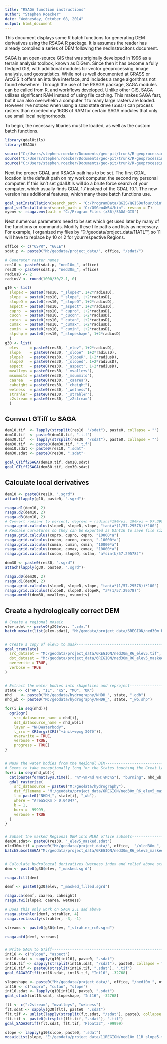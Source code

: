 ---
title: "RSAGA function instructions"
author: "Stephen Roecker"
date: "Wednesday, October 08, 2014"
output: html_document
---

This document displays some R batch functions for generating DEM derivatives using the RSAGA R package. It is assumes the reader has already compiled a series of DEM following the nedInstrucitons document.

SAGA is an open-source GIS that was originally developed in 1996 as a terrain analysis toolbox, known as DiGem. Since then it has become a fully fledged GIS, with additional modules for vector geoprocessing, image analysis, and geostatistics. While not as well documented at GRASS or ArcGIS it offers an intuitive interface, and includes a range algorithms not found elsewhere. Through the use of the RSAGA package, SAGA modules can be called from R, and workflows developed. Unlike other GIS, SAGA utilizes significant RAM instead of using file caching. This makes SAGA fast, but it can also overwhelm a computer if to many large rasters are loaded. However I've noticed when using a solid state drive (SSD) I can process rasters than exceded my 16GB of RAM for certain SAGA modules that only use small local neighorhoods. 

To begin, the necessary libaries must be loaded, as well as the custom batch functions.

```{r, eval = FALSE}
library(gdalUtils)
library(RSAGA)

source("C:/Users/stephen.roecker/Documents/geo-pit/trunk/R-geoprocessing/nedFunctions.R")
source("C:/Users/stephen.roecker/Documents/geo-pit/trunk/R-geoprocessing/gdalUtilsFunctions.R")
source("C:/Users/stephen.roecker/Documents/geo-pit/trunk/R-geoprocessing/rsagaFunctions.R")
```

Next the proper GDAL and RSAGA path has to be set. The first GDAL location is the default path on my work computer, the second my personal computer. If this isn't set gdalUtils will do a brute force search of your computer, which usually finds GDAL 1.7 instead of the GDAL 10.1. The new version has additional features, which many these batch functions use.

```{r, eval = FALSE}
gdal_setInstallation(search_path = "C:/ProgramData/QGIS/QGISDufour/bin", rescan = TRUE)
gdal_setInstallation(search_path = "C:/OSGeo4W64/bin", rescan = T)
myenv <- rsaga.env(path = "C:/Program Files (x86)/SAGA-GIS")
```


Next numerous parameters need to be set which get used later by many of the functions or commands. Modify these file paths and lists as necessary. For example, I organized my files by "C:/geodata/project_data/11ATL"", so 11 will have to replace by 10 or 2 for your respective Regions.

```{r, eval = FALSE}
office <- c("6SPR", "6GLE")
sdat.p <- paste0("M:/geodata/project_data/", office, "/sdat/")

# Generater raster names
res10 <- paste0(sdat.p, "ned10m_", office)
res30 <- paste0(sdat.p, "ned30m_", office)
radiusD <- 2
radiusV <- round(1000/30/2-1, 0)

g10 <- list(
  slopeR = paste0(res10, "_slopeR", 1+2*radiusD),
  slope  = paste0(res10, "_slope", 1+2*radiusD),
  slopeD = paste0(res10, "_slopeD", 1+2*radiusD),
  aspect = paste0(res10, "_aspect", 1+2*radiusD),
  cupro  = paste0(res10, "_cupro", 1+2*radiusD),
  cucon  = paste0(res10, "_cucon", 1+2*radiusD),
  cutan  = paste0(res10, "_cutan", 1+2*radiusD),
  cumax  = paste0(res10, "_cumax", 1+2*radiusD),
  cumin  = paste0(res10, "_cumin", 1+2*radiusD),
  slpshp = paste0(res10, "_slopeshape", 1+2*radiusD)
  )
g30 <- list(
  elev     = paste0(res30, "_elev", 1+2*radiusD),
  slope    = paste0(res30, "_slope", 1+2*radiusD),
  slopeR   = paste0(res30, "_slopeR", 1+2*radiusD),
  slopeD   = paste0(res30, "_sloped", 1+2*radiusD),
  aspect   = paste0(res30, "_aspect", 1+2*radiusD),
  mvalleys = paste0(res30, "_mvalleys"),
  msummits = paste0(res30, "_msummits"),
  caarea   = paste0(res30, "_caarea"),
  caheight = paste0(res30, "_cheight"),
  wetness  = paste0(res30, "_wetness"),
  strahler = paste0(res30, "_strahler"),
  z2stream = paste0(res30, "_z2stream")
  )
```

## Convert GTiff to SAGA
```{r, eval = FALSE}
dem10.tif  <- lapply(strsplit(res10, "/sdat"), paste0, collapse = "")
dem10.tif  <- paste0(dem10.tif, ".tif")
dem30.tif  <- lapply(strsplit(res30, "/sdat"), paste0, collapse = "")
dem30.tif  <- paste0(dem30.tif, ".tif")
dem10.sdat <- paste0(res10, ".sdat")
dem30.sdat <- paste0(res30, ".sdat")

gdal_GTiff2SAGA(dem10.tif, dem10.sdat)
gdal_GTiff2SAGA(dem30.tif, dem30.sdat)
```

## Calculate local derivatives
```{r, eval = FALSE}
dem10 <- paste0(res10, ".sgrd")
attach(lapply(g10, paste0, ".sgrd"))

rsaga.d1(dem10, 2)
rsaga.d2(dem10, 2)
rsaga.d3(dem10, 2)
# Convert radians to percent, degrees = radians*180/pi, 180/pi = 57.29578 
rsaga.grid.calculus(slopeD, slopeD, slope, "tan(a*(1/57.29578))*100")
# Rescale curvatures so they can be exported as UInt16 to save file size
rsaga.grid.calculus(cupro, cupro, cupro, "10000*a")
rsaga.grid.calculus(cucon, cucon, cucon, "-10000*a")
rsaga.grid.calculus(cumin, cumin, cumin, "10000*a")
rsaga.grid.calculus(cumax, cumax, cumax, "10000*a")
rsaga.grid.calculus(cucon, slopeD, cutan, "a*sin(b/57.29578)")

dem30 <- paste0(res30, ".sgrd")
attach(lapply(g30, paste0, ".sgrd"))

rsaga.d0(dem30, 2)
rsaga.d1(dem30, 2)
rsaga.grid.calculus(slopeD, slopeD, slope, "tan(a*(1/57.29578))*100")
rsaga.grid.calculus(slopeD, slopeD, slopeR, "a*(1/57.29578)")
rsaga.mrvbf(dem30, mvalleys, msummits)
```


## Create a hydrologically correct DEM
```{r, eval = FALSE}
# Create a regional mosaic
elev.sdat <- paste0(g30$elev, ".sdat")
batch_mosaic(list(elev.sdat), "M:/geodata/project_data/6REGION/ned30m_R6_elev5.tif", nodata = -99999, datatype = "Float32", co = c("BIGTIFF=NO"))


# Create a copy of elev5 to mask---------------------------------------------------------
gdal_translate(
  src_dataset = "M:/geodata/project_data/6REGION/ned30m_R6_elev5.tif",
  dst_dataset = "M:/geodata/project_data/6REGION/ned30m_R6_elev5_masked.tif",
  overwrite = TRUE,
  verbose = TRUE
)


# Extract the water bodies into shapefiles and reproject-----------------------------------
state <- c("AR", "IL", "KS", "MO", "OK")
nhd    <- paste0("M:/geodata/hydrography/NHDH_", state, ".gdb")
nhd_wb <- paste0("M:/geodata/hydrography/NHDH_", state, "_wb.shp")

for(i in seq(nhd)){
  ogr2ogr(
    src_datasource_name = nhd[i],
    dst_datasource_name = nhd_wb[i],
    layer = "NHDWaterbody",
    t_srs = CRSargs(CRS("+init=epsg:5070")),
    overwrite = TRUE,
    verbose = TRUE,
    progress = TRUE)
}


# Mask the water bodies from the Regional DEM------------------------------------------------
# Seems to take exceptionally long for the States touching the Great Lakes. If done separately in OSGeo4W Shell or SAGA you can monitor their progress.
for(i in seq(nhd_wb)){
  cat(paste(format(Sys.time(), "%Y-%m-%d %H:%M:%S"), "burning", nhd_wb[i], "\n"))
  gdal_rasterize(
    src_datasource = paste0("M:/geodata/hydrography"),
    dst_filename = "M:/geodata/project_data/6REGION/ned30m_R6_elev5_masked.tif",
    l = paste0("NHDH_", state[i], "_wb"),
    where = "AreaSqKm > 0.04047",
    b = 1,
    burn = -99999,
    verbose = TRUE
  ) 
}


# Subset the masked Regional DEM into MLRA office subsets----------------------------------
dem30.sdat<- paste0(res30, "_elev5_masked.sdat")
nlcd30m.tif = paste0("M:/geodata/project_data/", office,  "/nlcd30m_", office, "_lulc2011.tif")
batchSubsetSAGA("M:/geodata/project_data/6REGION/ned30m_R6_elev5_masked.tif", dem30.sdat, nlcd30m.tif)


# Calculate hydrologcal derivatives (wetness index and relief above streams)---------------
dem <- paste0(g30$elev, "_masked.sgrd")

rsaga.fill(dem)

demf <- paste0(g30$elev, "_masked_filled.sgrd")

rsaga.ca(demf, caarea, caheight)
rsaga.twi(slopeR, caarea, wetness)

# Does this only work on SAGA 2.1 and above
rsaga.strahler(demf, strahler, 4)
rsaga.reclassify(strahler, -3, -1)

streams <- paste0(g30$elev, "_strahler_rc0.sgrd")

rsaga.ofd(demf, streams)


# Write SAGA to GTiff--------------------------------------------------------------------------
int16 <- c("slope", "aspect")
int16.sdat <- sapply(g10[int16], paste0, ".sdat")
int16.tif <- sapply(strsplit(int16.sdat, "/sdat"), paste0, collapse = "")
int16.tif <- paste0(strsplit(int16.tif, ".sdat"), ".tif")
gdal_SAGA2GTiff(int16.sdat, int16.tif, "Int16", -32768)

slopeshape <- paste0("M:/geodata/project_data/", office, "/ned10m_", office, "_slopeshape.tif")
int16 <- c("cupro", "cutan", "slope")
int16.sdat <- lapply(g10[int16], paste0, ".sdat")
gdal_stack(int16.sdat, slopeshape, "Int16", -32768)

flt <- c("z2stream", "mvalleys", "wetness")
flt.sdat <- sapply(g30[flt], paste0, ".sdat")
flt.tif <- unlist(lapply(strsplit(flt.sdat, "/sdat"), paste0, collapse = ""))
flt.tif <- paste0(strsplit(flt.tif, ".sdat"), ".tif")
gdal_SAGA2GTiff(flt.sdat, flt.tif, "Float32", -99999)

slope <- lapply(g10$slope, paste0, ".sdat")
mosaicList(slope, "E:/geodata/project_data/11REGION/ned10m_11R_slope5.tif", "Int16", c("COMPRESS = DEFLATE", "TILED = YES", "BIGTIFF = YES"), -32768)
```
